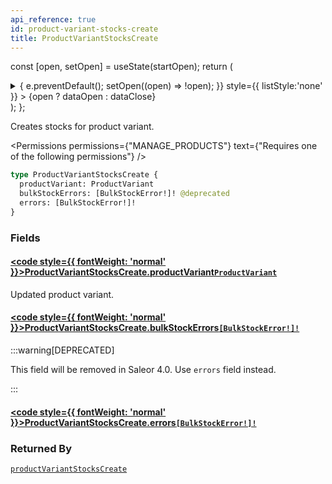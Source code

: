 ```yaml
---
api_reference: true
id: product-variant-stocks-create
title: ProductVariantStocksCreate
---
```






const [open, setOpen] = useState(startOpen);
return (
<details {...(open ? { open: true } : {})} className="details" style={{ border:'none', boxShadow:'none', background:'var(--ifm-background-color)' }}>
<summary
onClick={(e) => {
e.preventDefault();
setOpen((open) => !open);
}}
style={{ listStyle:'none' }} >
{open ? dataOpen : dataClose}
</summary>
{open && children}
</details>
);
};

Creates stocks for product variant.


<Permissions permissions={"MANAGE_PRODUCTS"} text={"Requires one of the following permissions"} />


```graphql
type ProductVariantStocksCreate {
  productVariant: ProductVariant
  bulkStockErrors: [BulkStockError!]! @deprecated
  errors: [BulkStockError!]!
}
```

### Fields

#### [<code style={{ fontWeight: 'normal' }}>ProductVariantStocksCreate.<b>productVariant</b></code>](#)<Bullet />[`ProductVariant`](../../../api-reference/products/objects/product-variant.mdx) <Badge class="badge badge--secondary" text="object"/> <Badge class="badge badge--secondary" text="products"/>

Updated product variant.

#### [<code style={{ fontWeight: 'normal' }}>ProductVariantStocksCreate.<b>bulkStockErrors</b></code>](#)<Bullet />[`[BulkStockError!]!`](../../../api-reference/products/objects/bulk-stock-error.mdx) <Badge class="badge badge--deprecated badge--secondary" text="deprecated"/> <Badge class="badge badge--secondary" text="non-null"/> <Badge class="badge badge--secondary" text="object"/> <Badge class="badge badge--secondary" text="products"/>

:::warning[DEPRECATED]

This field will be removed in Saleor 4.0. Use `errors` field instead.

:::

#### [<code style={{ fontWeight: 'normal' }}>ProductVariantStocksCreate.<b>errors</b></code>](#)<Bullet />[`[BulkStockError!]!`](../../../api-reference/products/objects/bulk-stock-error.mdx) <Badge class="badge badge--secondary" text="non-null"/> <Badge class="badge badge--secondary" text="object"/> <Badge class="badge badge--secondary" text="products"/>

### Returned By

[`productVariantStocksCreate`](../../../api-reference/products/mutations/product-variant-stocks-create.mdx) <Badge class="badge badge--secondary" text="mutation"/>

